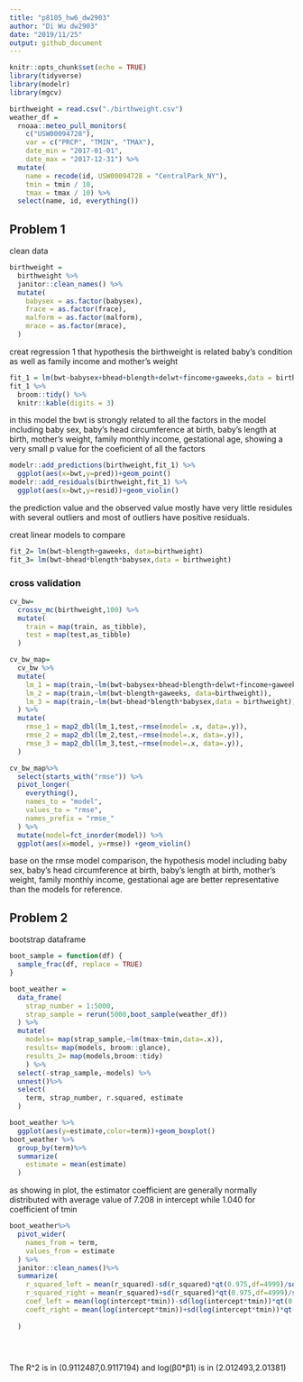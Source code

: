 ```yaml
---
title: "p8105_hw6_dw2903"
author: "Di Wu dw2903"
date: "2019/11/25"
output: github_document
---
```


```r
knitr::opts_chunk$set(echo = TRUE)
library(tidyverse)
library(modelr)
library(mgcv)
```

```r
birthweight = read.csv("./birthweight.csv")
weather_df = 
  rnoaa::meteo_pull_monitors(
    c("USW00094728"),
    var = c("PRCP", "TMIN", "TMAX"), 
    date_min = "2017-01-01",
    date_max = "2017-12-31") %>%
  mutate(
    name = recode(id, USW00094728 = "CentralPark_NY"),
    tmin = tmin / 10,
    tmax = tmax / 10) %>%
  select(name, id, everything())
```
## Problem 1 
clean data
```r
birthweight = 
  birthweight %>%
  janitor::clean_names() %>%
  mutate(
    babysex = as.factor(babysex),
    frace = as.factor(frace),
    malform = as.factor(malform),
    mrace = as.factor(mrace),
  )
```
creat regression 1 that hypothesis the birthweight is related baby's condition as well as family income and mother's weight 
```r
fit_1 = lm(bwt~babysex+bhead+blength+delwt+fincome+gaweeks,data = birthweight)
fit_1 %>%
  broom::tidy() %>%
  knitr::kable(digits = 3)
```




in this model the bwt is strongly related to all the factors in the model including baby sex, baby's head circumference at birth, baby's length at birth, mother's weight, family monthly income, gestational age, showing a very small p value for the coeficient of all the factors

```r
modelr::add_predictions(birthweight,fit_1) %>%
  ggplot(aes(x=bwt,y=pred))+geom_point()
modelr::add_residuals(birthweight,fit_1) %>%
  ggplot(aes(x=bwt,y=resid))+geom_violin()
```
the prediction value and the observed value mostly have very little residules with several outliers and most of outliers have positive residuals.  

creat linear models to compare
```r
fit_2= lm(bwt~blength+gaweeks, data=birthweight)
fit_3= lm(bwt~bhead*blength*babysex,data = birthweight)

```

### cross validation

```r
cv_bw=
  crossv_mc(birthweight,100) %>%
  mutate(
    train = map(train, as_tibble),
    test = map(test,as_tibble)
  ) 

```

```r
cv_bw_map=
  cv_bw %>%
  mutate(
    lm_1 = map(train,~lm(bwt~babysex+bhead+blength+delwt+fincome+gaweeks,data = birthweight)),
    lm_2 = map(train,~lm(bwt~blength+gaweeks, data=birthweight)),
    lm_3 = map(train,~lm(bwt~bhead*blength*babysex,data = birthweight))
  ) %>%
  mutate(
    rmse_1 = map2_dbl(lm_1,test,~rmse(model= .x, data=.y)),
    rmse_2 = map2_dbl(lm_2,test,~rmse(model=.x, data=.y)),
    rmse_3 = map2_dbl(lm_3,test,~rmse(model=.x, data=.y)),
  )
```

```r
cv_bw_map%>%
  select(starts_with("rmse")) %>%
  pivot_longer(
    everything(),
    names_to = "model",
    values_to = "rmse",
    names_prefix = "rmse_"
  ) %>%
  mutate(model=fct_inorder(model)) %>%
  ggplot(aes(x=model, y=rmse)) +geom_violin()
```
base on the rmse model comparison, the hypothesis model including baby sex, baby's head circumference at birth, baby's length at birth, mother's weight, family monthly income, gestational age are better representative than the models for reference. 


## Problem 2
bootstrap dataframe
```r
boot_sample = function(df) {
  sample_frac(df, replace = TRUE)
}

boot_weather = 
  data_frame(
    strap_number = 1:5000,
    strap_sample = rerun(5000,boot_sample(weather_df))
  ) %>%
  mutate( 
    models= map(strap_sample,~lm(tmax~tmin,data=.x)),
    results= map(models, broom::glance),
    results_2= map(models,broom::tidy)
    ) %>%
  select(-strap_sample,-models) %>%
  unnest()%>%
  select(
    term, strap_number, r.squared, estimate
  )  
```
```r
boot_weather %>%
  ggplot(aes(y=estimate,color=term))+geom_boxplot()
boot_weather %>%
  group_by(term)%>%
  summarize(
    estimate = mean(estimate)
  )
```

as showing in plot, the estimator coefficient are generally normally distributed with average value of 7.208 in intercept while 1.040 for coefficient of tmin
```r
boot_weather%>%
  pivot_wider(
    names_from = term,
    values_from = estimate
  ) %>%
  janitor::clean_names()%>%
  summarize(
    r_squared_left = mean(r_squared)-sd(r_squared)*qt(0.975,df=4999)/sqrt(5000),
    r_squared_right = mean(r_squared)+sd(r_squared)*qt(0.975,df=4999)/sqrt(5000),
    coef_left = mean(log(intercept*tmin))-sd(log(intercept*tmin))*qt(0.975,df=4999)/sqrt(5000),
    coeft_right = mean(log(intercept*tmin))+sd(log(intercept*tmin))*qt(0.975,df=4999)/sqrt(5000),
    
  )


  

```

The R^2 is in (0.9112487,0.9117194) and log(β0*β1) is in (2.012493,2.01381)



















